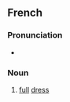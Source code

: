 ==French==

===Pronunciation===
* {{fr-IPA}}

===Noun===
{{fr-noun|f}}

# [[full]] [[dress]]
#: {{rfquote|fr|inline=yes}}

{{C|fr|Clothing}}